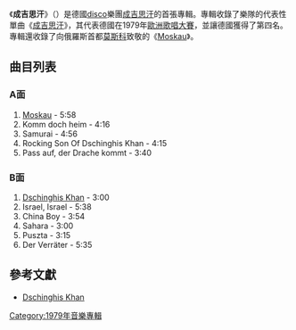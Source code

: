 {{Infobox album
| name       = 成吉思汗
| cover      = 
| type       = Album
| artist     = [[成吉思汗_(樂隊)|成吉思汗]]
| released   = 1979年
| recorded   = 1979年
| genre      = [[Disco|Disco]]
| length     = 46:37
| label      = Jupiter Records
| producer   = Bernd Meinunger
| prev_title = 
| prev_year  = 
| next_title = [[Rom_(成吉思汗專輯)|Rom]]
| next_year  = 1980
}}
《'''成吉思汗'''》（{{lang-de|Dschinghis Khan}}）是德國[[disco|disco]]樂團[[成吉思汗_(樂隊)|成吉思汗]]的首張專輯。專輯收錄了樂隊的代表性單曲《[[成吉思汗_(歌曲)|成吉思汗]]》，其代表德國在1979年[[歐洲歌唱大賽|歐洲歌唱大賽]]，並讓德國獲得了第四名。專輯還收錄了向俄羅斯首都[[莫斯科|莫斯科]]致敬的《[[Moskau|Moskau]]》。

==曲目列表==

===A面===

#[[Moskau|Moskau]] - 5:58
#Komm doch heim - 4:16
#Samurai - 4:56
#Rocking Son Of Dschinghis Khan - 4:15
#Pass auf, der Drache kommt - 3:40

===B面===

#[[成吉思汗_(歌曲)|Dschinghis Khan]] - 3:00
#Israel, Israel - 5:38
#China Boy - 3:54
#Sahara - 3:00
#Puszta - 3:15
#Der Verräter - 5:35

==參考文獻==
{{refbegin}}
* [http://swisscharts.com/showitem.asp?interpret=Dschinghis+Khan&titel=Dschinghis+Khan&cat=a Dschinghis Khan] {{Wayback|url=http://swisscharts.com/showitem.asp?interpret=Dschinghis+Khan&titel=Dschinghis+Khan&cat=a |date=20060528083218 }}
{{refend}}

{{album-stub}}

[[Category:1979年音樂專輯|Category:1979年音樂專輯]]